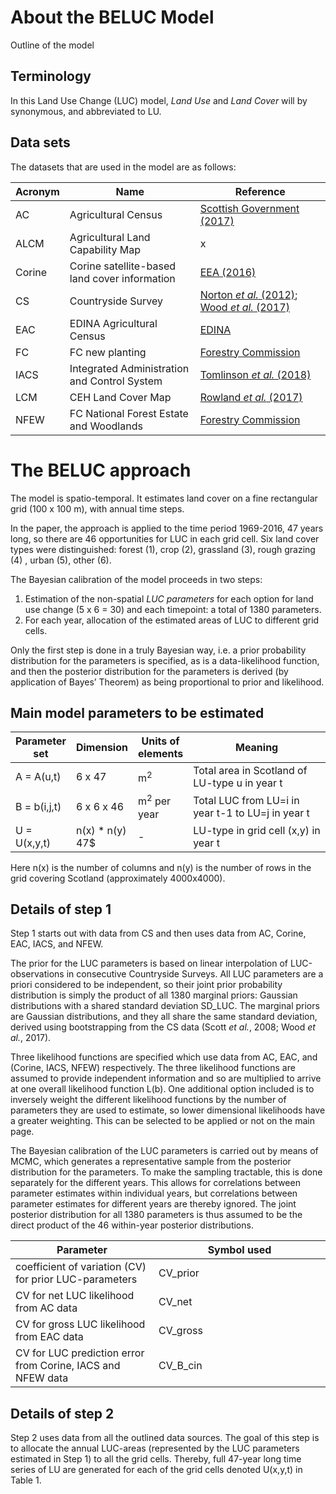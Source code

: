 # About the BELUC Model

Outline of the model

## Terminology

In this Land Use Change (LUC) model, <em>Land Use</em> and <em>Land Cover</em> will by synonymous, and abbreviated to LU. 

## Data sets

The datasets that are used in the model are as follows:

| Acronym | Name    | Reference   |
|-|---|---|
| AC      | Agricultural Census                           | [Scottish Government (2017)](https://www.gov.scot/Topics/Statistics/Browse/Agricultural-Fisheries/PubFinalResultsuneCensus) |
| ALCM    | Agricultural Land Capability Map              | x |
| Corine  | Corine satellite-based land cover information | [EEA (2016)](https://www.eea.europa.eu/data-and-maps/data/clc-2012-raster) |
| CS      | Countryside Survey                            | [Norton *et al.* (2012)](https://doi.org/10.1016/j.jenvman.2012.07.030); [Wood *et al.* (2017)](https://doi.org/10.5194/essd-9-445-2017) |
| EAC     | EDINA Agricultural Census                     | [EDINA](http://agcensus.edina.ac.uk) |
| FC      | FC new planting                               | [Forestry Commission](https://www.foresty.gov.uk/datadownload) |
| IACS    | Integrated Administration and Control System  | [Tomlinson *et al.* (2018)](https://doi.org/10.1016/j.envsci.2016.02.008) |
| LCM     | CEH Land Cover Map                            | [Rowland *et al.* (2017)](https://doi.org/10.5285/6c6c9203-7333-4d96-88ab-78925e7a4e73) |
| NFEW    | FC National Forest Estate and Woodlands       | [Forestry Commission](https://www.foresty.gov.uk/datadownload) |


# The BELUC approach

The model is spatio-temporal. It estimates land cover on a fine rectangular grid (100 x 100 m), with annual time steps. 

In the paper, the approach is applied to the time period 1969-2016, 47 years long, so there are 46 opportunities for LUC in each grid cell. Six land cover types were  distinguished: forest (1), crop (2), grassland (3), rough grazing (4) , urban (5), other (6).

The Bayesian calibration of the model proceeds in two steps:

1. Estimation of the non-spatial <em>LUC parameters</em> for each option for land use change (5 x 6 = 30) and each timepoint: a total of 1380 parameters.
2. For each year, allocation of the estimated areas of LUC to different grid cells.

Only the first step is done in a truly Bayesian way, i.e. a prior probability distribution for the parameters is specified, as is a data-likelihood function, and then the posterior distribution for the parameters is derived (by application of Bayes' Theorem) as being proportional to prior and likelihood.

## Main model parameters to be estimated


| Parameter set | Dimension | Units of elements | Meaning |
|------------|--------------|---------|-----------------------------------------------------------|
| A = A(u,t) | 6 x 47 | m^2^ | Total area in Scotland of LU-type u in year t |
| B = b(i,j,t) | 6 x 6 x 46 | m^2^ per year | Total LUC from  LU=i in year t-1 to LU=j in year t |
| U = U(x,y,t) | n(x) * n(y)  47$ | - | LU-type in grid cell (x,y) in year t |

Here n(x) is the number of columns and n(y) is the number of rows in the grid covering Scotland (approximately 4000x4000).

## Details of step 1

Step 1 starts out with data from CS and then uses data from AC, Corine, EAC, IACS, and NFEW. 

The prior for the LUC parameters is based on linear interpolation of LUC-observations in consecutive Countryside Surveys. All LUC parameters are a priori considered to be independent, so their joint prior probability distribution is simply the product of all 1380 marginal priors: Gaussian distributions with a shared standard deviation SD_LUC. The marginal priors are Gaussian distributions, and they all share the same standard deviation, derived using bootstrapping from the CS data (Scott <em>et al.</em>, 2008; Wood <em>et al.</em>, 2017).

Three likelihood functions are specified which use data from AC, EAC, and (Corine, IACS, NFEW) respectively. The three likelihood functions are assumed to provide independent information and so are multiplied to arrive at one overall likelihood function L(b).
One additional option included is to inversely weight the different likelihood functions by the number of parameters they are used to estimate, so lower dimensional likelihoods have a greater weighting. This can be selected to be applied or not on the main page.

The Bayesian calibration of the LUC parameters is carried out by means of MCMC, which generates a representative sample from the posterior distribution for the parameters. To make the sampling tractable, this is done separately for the different years. This allows for correlations between parameter estimates within individual years, but correlations between parameter estimates for different years are thereby ignored. The joint posterior distribution for all 1380 parameters is thus assumed to be the direct product of the 46 within-year posterior distributions.

| Parameter | Symbol used |
|-----------|-------------|
| coefficient of variation (CV) for prior LUC-parameters | CV_prior |
| CV for net LUC likelihood from AC data | CV_net |
| CV for gross LUC likelihood from EAC data | CV_gross |
| CV for LUC prediction error from Corine, IACS and NFEW data | CV_B_cin |


## Details of step 2

Step 2 uses data from all the outlined data sources. The goal of this step is to allocate the annual LUC-areas (represented by the LUC parameters estimated in Step 1) to all the grid cells. Thereby, full 47-year long time series of LU are generated for each of the grid cells denoted U(x,y,t) in Table 1.
